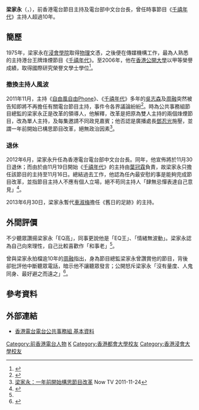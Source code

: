 {{不是|梁家榮}}
{{藝人
| 姓名 = 梁家永
| 羅馬拼音 = Leung Ka-wing
| 類型 = 節目主持
| 暱稱 = 
| 出生日期 = {{birth_date_and_age|1952|8|23}}<ref name="RTHK1">{{Cite web |url=http://www.rthk.org.hk/home/djprofiles/r1/r1_leungkw.htm |title=香港電台第一台 節目主持 |accessdate=2010-12-05 |archive-date=2011-11-27 |archive-url=https://web.archive.org/web/20111127215224/http://www.rthk.org.hk/home/djprofiles/r1/r1_leungkw.htm |dead-url=no }}</ref>
| 職業 = 
| 活躍年代 = 
| 代表作品 =  
| 相關團體 = [[香港電台|香港電台]]
| 圖片 = 
}}
'''梁家永'''（{{lang|en|LEUNG Ka-wing}}，{{bd|1952年|8月23日||}}），前香港電台節目主持及電台部中文台台長，曾任時事節目《[[千禧年代_(電台節目)|千禧年代]]》主持人超過10年。

==簡歷==
1975年，梁家永在[[浸會學院|浸會學院]]取得[[物理|物理]]文憑，之後便在傳媒機構工作，最為人熟悉的主持港台王牌烽煙節目《[[千禧年代_(電台節目)|千禧年代]]》。至2006年，他在[[香港公開大學|香港公開大學]]以甲等榮譽成績，取得國際研究榮譽文學士學位<ref>{{Cite web |url=http://www.ouhk.edu.hk/WCM/?FUELAP_TEMPLATENAME=tcSubWeb&lid=SUBWEBLIST_ETPU_56859441&cid=4&lang=chi&mid=0 |title=公開大學畢業生和學生心聲 |accessdate=2010-05-27 |archive-date=2009-09-16 |archive-url=https://web.archive.org/web/20090916124052/http://www.ouhk.edu.hk/WCM/?FUELAP_TEMPLATENAME=tcSubWeb&lid=SUBWEBLIST_ETPU_56859441&cid=4&lang=chi&mid=0 |dead-url=no }}</ref>。

===撤換主持人風波===
2011年11月，主持《[[自由風自由Phone|自由風自由Phone]]》、《[[千禧年代_(電台節目)|千禧年代]]》多年的[[吳志森|吳志森]]及[[周融|周融]]突然被告知即將不再擔任有關電台節目主持，事件令各界議論紛紛<ref>{{cite news|title=港台清洗吳志森周融|url=http://www2.news.sina.com.hk/news/2/1/1/2501023/1.html|newspaper=《東方日報》|date=2011-11-24|deadurl=yes|archiveurl=https://web.archive.org/web/20120125074612/http://www2.news.sina.com.hk/news/2/1/1/2501023/1.html|archivedate=2012-01-25}}</ref>。時為公共事務組節目總監的梁家永正是改革的領導人，他解釋，改革是把原為雙人主持的兩個烽煙節目，改為單人主持，及每集邀請不同政見嘉賓；他否認是廣播處長[[鄧忍光|鄧忍光]]施壓，並謂一年前開始已構思節目改革，絕無政治因素<ref>[http://news.now.com/home/local/player?newsId=18453 梁家永：一年前開始構思節目改革] {{Wayback|url=http://news.now.com/home/local/player?newsId=18453 |date=20160304193709 }} Now TV 2011-11-24</ref>。

===退休===
2012年6月，梁家永升任為香港電台電台部中文台台長。同年，他宣佈將於11月30日退休；而由於由11月19日開始《[[千禧年代_(電台節目)|千禧年代]]》的主持由[[葉冠霖|葉冠霖]]負責，故梁家永只擔任該節目的主持至11月16日。總結過去工作，他認為任內最安慰的事是能夠完成節目改革，並指節目主持人不應有個人立場，絕不苟同主持人「肆無忌憚表達自己意見」<ref name="明報1118">{{cite news|title=梁家永退休學調解|url=http://news.sina.com.hk/news/20121118/-2-2826157/1.html|newspaper=《明報》|date=2012-11-18|deadurl=yes|archiveurl=https://web.archive.org/web/20121121145325/http://news.sina.com.hk/news/20121118/-2-2826157/1.html|archivedate=2012-11-21}}</ref>。

2013年6月30日，梁家永暫代[[車淑梅|車淑梅]]擔任《舊日的足跡》的主持。

==外間評價==
不少聽眾讚揚梁家永「EQ高」，同事更說他是「EQ王」、「情緒無波動」。梁家永認為自己向來理性，自己比較喜歡作「和事老」<ref name="明報1118"/>。

曾與梁家永拍檔逾10年的[[周融|周融]]指出，身為節目總監梁家永曾讚賞他的節目，背後卻批評他中斷聽眾電話，暗示他不讓聽眾發言；公開怒斥梁家永「沒有量度、人鬼同身、最好避之而遠之」<ref>{{cite news|title=港台熄烽煙　立法會聆訊周融怒斥梁家永是小人|url=http://hk.apple.nextmedia.com/template/apple/art_main.php?iss_id=20111213&sec_id=4104&subsec=11867&art_id=15887965|newspaper=《蘋果日報》|date=2011-12-13}}</ref>。

==參考資料==
{{Reflist}}

==外部連結==
*[http://programme.rthk.hk/channel/presenters/profiles.php?c=ceu&m=djprofiles&a=djprofiles&a=showdj&djid=19 香港電台電台公共事務組 基本資料] {{Wayback|url=http://programme.rthk.hk/channel/presenters/profiles.php?c=ceu&m=djprofiles&a=djprofiles&a=showdj&djid=19 |date=20160305133720 }}

{{香港電台唱片騎師}}

[[Category:前香港電台人物|Category:前香港電台人物]]
[[Category:梁姓|K]]
[[Category:香港都會大學校友|Category:香港都會大學校友]]
[[Category:香港浸會大學校友|Category:香港浸會大學校友]]